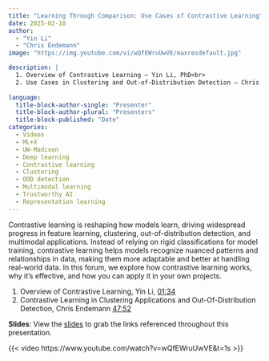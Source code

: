 ```yaml
---
title: "Learning Through Comparison: Use Cases of Contrastive Learning"
date: 2025-02-10
author: 
  - "Yin Li"
  - "Chris Endemann"
image: "https://img.youtube.com/vi/wQfEWruUwVE/maxresdefault.jpg"

description: |
  1. Overview of Contrastive Learning — Yin Li, PhD<br>
  2. Use Cases in Clustering and Out-of-Distribution Detection — Chris Endemann
  
language: 
  title-block-author-single: "Presenter"
  title-block-author-plural: "Presenters"
  title-block-published: "Date"
categories:
  - Videos
  - ML+X
  - UW-Madison
  - Deep learning
  - Contrastive learning
  - Clustering
  - OOD detection
  - Multimodal learning
  - Trustworthy AI
  - Representation learning
---
```

Contrastive learning is reshaping how models learn, driving widespread progress in feature learning, clustering, out-of-distribution detection, and multimodal applications. Instead of relying on rigid classifications for model training, contrastive learning helps models recognize nuanced patterns and relationships in data, making them more adaptable and better at handling real-world data. In this forum, we explore how contrastive learning works, why it's effective, and how you can apply it in your own projects.

1. Overview of Contrastive Learning, Yin Li, [01:34](https://www.youtube.com/watch?v=wQfEWruUwVE&t=94s){target=_blank}
2. Contrastive Learning in Clustering Applications and Out-Of-Distribution Detection, Chris Endemann [47:52](https://www.youtube.com/watch?v=wQfEWruUwVE&t=2872s){target=_blank}

**Slides**: View the [slides](https://docs.google.com/presentation/d/1R4RtFtzYRLrvWfWcXeV688vq0sjikosq7Qw9auOyJ1c/edit?usp=sharing) to grab the links referenced throughout this presentation.

{{< video https://www.youtube.com/watch?v=wQfEWruUwVE&t=1s >}}

